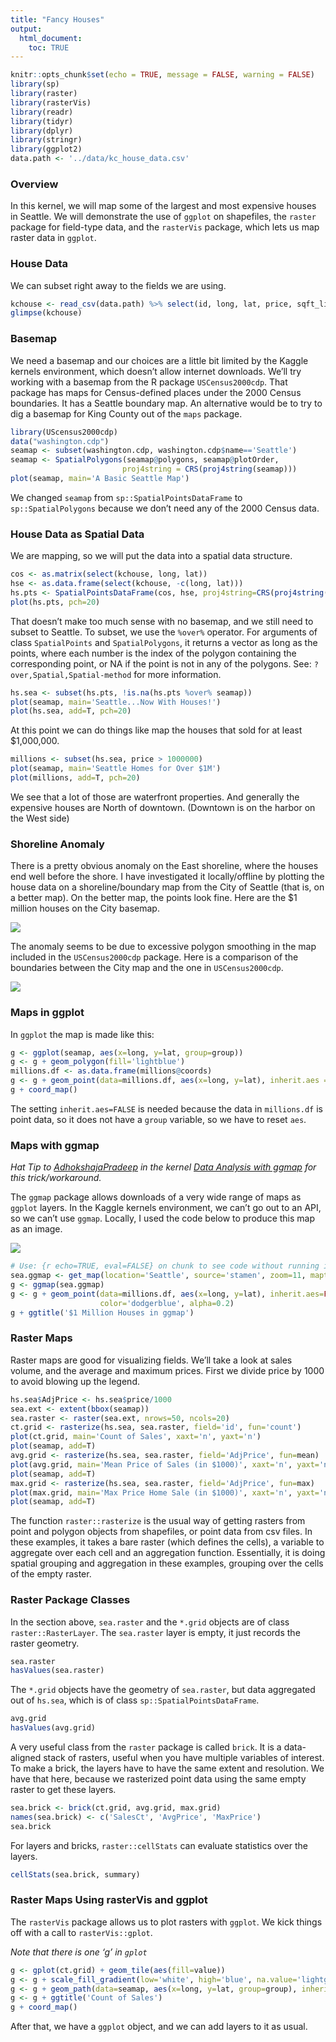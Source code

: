```yaml
---
title: "Fancy Houses"
output: 
  html_document:
    toc: TRUE
---
```


```r
knitr::opts_chunk$set(echo = TRUE, message = FALSE, warning = FALSE)
library(sp)
library(raster)
library(rasterVis)
library(readr)
library(tidyr)
library(dplyr)
library(stringr)
library(ggplot2)
data.path <- '../data/kc_house_data.csv'
```

### Overview

In this kernel, we will map some of the largest and most expensive houses in Seattle.
We will demonstrate the use of `ggplot` on shapefiles, the `raster` package for field-type data, and the `rasterVis` package, 
which lets us map raster data in `ggplot`.

### House Data

We can subset right away to the fields we are using.

```r
kchouse <- read_csv(data.path) %>% select(id, long, lat, price, sqft_living, sqft_lot)
glimpse(kchouse)
```

### Basemap

We need a basemap and our choices are a little bit limited by the Kaggle kernels environment, which doesn't allow internet downloads.
We'll try working with a basemap from the R package `USCensus2000cdp`.
That package has maps for Census-defined places under the 2000 Census boundaries.
It has a Seattle boundary map.
An alternative would be to try to dig a basemap for King County out of the `maps` package.


```r
library(UScensus2000cdp)
data("washington.cdp")
seamap <- subset(washington.cdp, washington.cdp$name=='Seattle')
seamap <- SpatialPolygons(seamap@polygons, seamap@plotOrder, 
                         proj4string = CRS(proj4string(seamap)))
plot(seamap, main='A Basic Seattle Map')
```

We changed `seamap` from `sp::SpatialPointsDataFrame` to `sp::SpatialPolygons` because we don't need any of the 2000 Census data.

### House Data as Spatial Data

We are mapping, so we will put the data into a spatial data structure.

```r
cos <- as.matrix(select(kchouse, long, lat))
hse <- as.data.frame(select(kchouse, -c(long, lat)))
hs.pts <- SpatialPointsDataFrame(cos, hse, proj4string=CRS(proj4string(seamap)))
plot(hs.pts, pch=20)
```

That doesn't make too much sense with no basemap, and we still need to subset to Seattle. To subset, we use the `%over%` operator.
For arguments of class `SpatialPoints` and `SpatialPolygons`, 
it returns a vector as long as the points, where each number is the 
index of the polygon containing the corresponding point, 
or NA if the point is not in any of the polygons.
See: `?over,Spatial,Spatial-method` for more information.

```r
hs.sea <- subset(hs.pts, !is.na(hs.pts %over% seamap))
plot(seamap, main='Seattle...Now With Houses!')
plot(hs.sea, add=T, pch=20)
```

At this point we can do things like map the houses that sold for at least $1,000,000.

```r
millions <- subset(hs.sea, price > 1000000)
plot(seamap, main='Seattle Homes for Over $1M')
plot(millions, add=T, pch=20)
```

We see that a lot of those are waterfront properties. 
And generally the expensive houses are North of downtown.
(Downtown is on the harbor on the West side)

### Shoreline Anomaly

There is a pretty obvious anomaly on the East shoreline, where the houses end well before the shore. 
I have investigated it locally/offline by plotting the house data on a shoreline/boundary map from the City of Seattle (that is, on a better map).
On the better map, the points look fine.
Here are the $1 million houses on the City basemap.

![](img/CityBasemap.png)

The anomaly seems to be due to excessive polygon smoothing in the map included in the `USCensus2000cdp` package. 
Here is a comparison of the boundaries between the City map and the one in `USCensus2000cdp`.

![](img/BoundaryComp.png)

### Maps in ggplot

In `ggplot` the map is made like this:

```r
g <- ggplot(seamap, aes(x=long, y=lat, group=group))
g <- g + geom_polygon(fill='lightblue')
millions.df <- as.data.frame(millions@coords)
g <- g + geom_point(data=millions.df, aes(x=long, y=lat), inherit.aes = FALSE)
g + coord_map()
```

The setting `inherit.aes=FALSE` is needed because the data in `millions.df`
is point data, so it does not have a `group` variable, so we have to reset `aes`.

### Maps with ggmap

*Hat Tip to
[AdhokshajaPradeep](https://www.kaggle.com/adhok93) in the kernel 
[Data Analysis with ggmap](https://www.kaggle.com/adhok93/d/foenix/slc-crime/data-analysis-with-ggmap) 
for this trick/workaround.*

The `ggmap` package allows downloads of a very wide range of maps as `ggplot` layers.
In the Kaggle kernels environment, we can't go out to an API, so we can't use `ggmap`.
Locally, I used the code below to produce this map as an image.

![](img/Million.png)

```r
# Use: {r echo=TRUE, eval=FALSE} on chunk to see code without running it
sea.ggmap <- get_map(location='Seattle', source='stamen', zoom=11, maptype='toner-lite')
g <- ggmap(sea.ggmap)
g <- g + geom_point(data=millions.df, aes(x=long, y=lat), inherit.aes=FALSE,
                    color='dodgerblue', alpha=0.2)
g + ggtitle('$1 Million Houses in ggmap')
```

### Raster Maps

Raster maps are good for visualizing fields. 
We'll take a look at sales volume, and the average and maximum prices.
First we divide price by 1000 to avoid blowing up the legend.

```r
hs.sea$AdjPrice <- hs.sea$price/1000
sea.ext <- extent(bbox(seamap))
sea.raster <- raster(sea.ext, nrows=50, ncols=20)
ct.grid <- rasterize(hs.sea, sea.raster, field='id', fun='count')
plot(ct.grid, main='Count of Sales', xaxt='n', yaxt='n')
plot(seamap, add=T)
avg.grid <- rasterize(hs.sea, sea.raster, field='AdjPrice', fun=mean)
plot(avg.grid, main='Mean Price of Sales (in $1000)', xaxt='n', yaxt='n')
plot(seamap, add=T)
max.grid <- rasterize(hs.sea, sea.raster, field='AdjPrice', fun=max)
plot(max.grid, main='Max Price Home Sale (in $1000)', xaxt='n', yaxt='n')
plot(seamap, add=T)
```

The function `raster::rasterize` is the usual way of getting rasters from 
point and polygon objects from shapefiles, or point data from csv files.
In these examples, it takes a bare raster (which defines the cells), 
a variable to aggregate over each cell and an aggregation function. 
Essentially, it is doing spatial grouping and aggregation in these examples, 
grouping over the cells of the empty raster.

### Raster Package Classes

In the section above, `sea.raster` and the `*.grid` objects are of class `raster::RasterLayer`.
The `sea.raster` layer is empty, it just records the raster geometry.

```r
sea.raster
hasValues(sea.raster)
```

The `*.grid` objects have the geometry of `sea.raster`, 
but data aggregated out of `hs.sea`, 
which is of class `sp::SpatialPointsDataFrame`.

```r
avg.grid
hasValues(avg.grid)
```

A very useful class from the `raster` package is called `brick`.
It is a data-aligned stack of rasters, 
useful when you have multiple variables of interest.
To make a brick, the layers have to have the same extent and resolution. 
We have that here, because we rasterized point data using the same empty raster to get these layers.

```r
sea.brick <- brick(ct.grid, avg.grid, max.grid)
names(sea.brick) <- c('SalesCt', 'AvgPrice', 'MaxPrice')
sea.brick
```

For layers and bricks, `raster::cellStats` can evaluate statistics over the layers.

```r
cellStats(sea.brick, summary)
```

### Raster Maps Using rasterVis and ggplot

The `rasterVis` package allows us to plot rasters with `ggplot`.
We kick things off with a call to `rasterVis::gplot`.   

*Note that there is one 'g' in `gplot`*

```r
g <- gplot(ct.grid) + geom_tile(aes(fill=value))
g <- g + scale_fill_gradient(low='white', high='blue', na.value='lightgray')
g <- g + geom_path(data=seamap, aes(x=long, y=lat, group=group), inherit.aes=FALSE)
g <- g + ggtitle('Count of Sales')
g + coord_map()
```

After that, we have a `ggplot` object, and we can add layers to it as usual.


